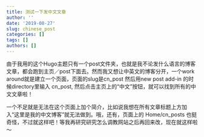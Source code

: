 ```yaml
---
title: 测试一下发中文文章
author: ''
date: '2019-08-27'
slug: chinese_post
categories: []
tags: []
authors: []
---
```

由于我用的这个Hugo主题只有一个post文件夹，也就是我不论发什么语言的博客文章，都会跑到主页／post下面去。然而我又想让中英文的博客分开，一个work around就是建立一个页面，页面的slug是cn_post 然后用new post add-in 的时候directory里输入 cn_post, 然后点击主页上的“中文”按钮，就可以找到所有的中文文章啦！


一个不足就是无法在这个页面上加个简介，比如说我想在所有文章标题上方加入“这里是我的中文博客”就无法做到。哦，还有，页面上的 Home/cn_posts 也挺奇怪，不过就这样吧！等我再研究研究怎么调教网站之后再回来改，现在就这样啦～